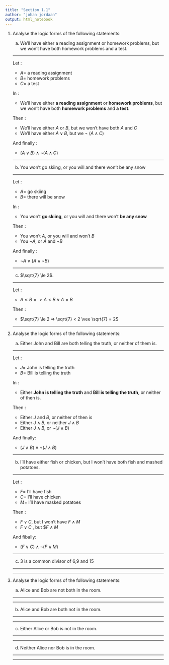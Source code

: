 ```yaml
---
title: "Section 1.1"
author: "johan jordaan"
output: html_notebook
---
```


1. Analyse the logic forms of the following statements:

    a.  We'll have either a reading assignment or homework problems, but we won't have both homework problems and a test.
    
    ***
    
      Let :
      + $A =$ a reading assignment
      + $B =$ homework problems
      + $C =$ a test
      
      In :
      + We'll have either **a reading assignment** or **homework problems**, but we won't have both **homework problems** and **a test**.
  
  
      Then :
      + We'll have either $A$ or $B$, but we won't have both $A$ and $C$
      + We'll have either $A \vee B$, but we $\neg$ $(A \wedge C)$
      
      And  finally :
      + $(A \vee B) \wedge \neg (A \wedge C)$
    
    ***
    
    b. You won't go skiing, or you will and there won't be any snow

    ***
    
    Let :
    + $A =$ go skiing 
    + $B =$ there will be snow
    
    In :
    + You won't **go skiing**, or you will and there won't **be any snow**    

    Then :
    + You won't $A$, or you will and won't $B$
    + You $\neg A$, or $A$ and $\neg B$
    
    And finally :
    + $\neg A \vee (A \wedge \neg B)$


    ***
    
    c. $\sqrt{7} \le 2$.

    ***
    
    Let :
    + $A \le B => A < B \vee A = B$

    Then :
    + $\sqrt{7} \le 2 => \sqrt{7} < 2 \vee \sqrt{7} = 2$


    ***


2. Analyse the logic forms of the following statements:

    a. Either John and Bill are both telling the truth, or neither of them is.

    ***
    
    Let :
    + $J =$ John is telling the truth 
    + $B =$ Bill is telling the truth
    
    In :
    + Either **John is telling the truth** and **Bill is telling the truth**, or neither of then is.
    
    Then :
    + Either $J$ and $B$, or neither of then is
    + Either $J \wedge B$, or neither $J \wedge B$
    + Either $J \wedge B$, or  $\neg(J \wedge B)$
    
    And finally:
    + $(J \wedge B) \vee \neg(J \wedge B)$
  

    ***

    b. I'll have either fish or chicken, but I won't have both fish and mashed potatoes.

    ***
    
    Let :
    + $F =$ I'll have fish 
    + $C =$ I'll have chicken
    + $M =$ I'll have masked potatoes
    
    Then :
    + $F \vee C$, but I won't have $F \wedge M$
    + $F \vee C$ , but $\neg $F \wedge M$
    
    And fibally:
    + $(F \vee C) \wedge \neg (F \wedge M)$
    

    ***
    
    c. 3 is a common divisor of 6,9 and 15

    ***
    
    
    
    ***

    
3. Analyse the logic forms of the following statements:

    a. Alice and Bob are not both in the room.

    ***
    

    ***

    b. Alice and Bob are both not in the room.

    ***
    

    ***

    c. Either Alice or Bob is not in the room.

    ***
    

    ***


    d. Neither Alice nor Bob is in the room.

    ***
    

    ***

